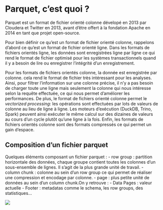 # Parquet, c'est quoi ? 

Parquet est un format de fichier orienté colonne dévelopé en 2013 par Cloudera et Twitter en 2013, avant d'être offert à la fondation Apache en 2014 en tant que projet open-source. 

Pour bien définir ce qu'est un  format de fichier orienté colonne, rappelons d'abord ce qu'est un format de fichier orienté ligne. Dans les formats de fichiers orientés ligne, les données sont enregistrées ligne par ligne ce qui rend le format de fichier optimisé pour les systèmes transactionnels quand il y a besoin de lire ou enregistrer l'intégrité d'un enregistrement.

Pour les formats de fichiers orientés colonne, la donnée est enregistrée par colonne. cela rend le format de fichier très intéressant pour les analyses. Ainsi, pour filtrer l'information sur une colonne précise, il n'y a pas besoin de charger toute une ligne mais seulement la colonne qui nous intéresse selon la requête effectuée, ce qui nous permet d'améliorer les performances. De plus, le format de fichiers orienté colonne permet le *vectorized processing*: les opérations sont effectuées par lots de valeurs de colonne au lieu de ligne à ligne. Les moteurs d'exécution (DuckDB, Trino, Spark) peuvent ainsi exécuter le même calcul sur des dizaines de valeurs au cours d'un cycle plutôt qu'une ligne à la fois.
Enfin, les formats de fichiers orientés colonne sont des formats compressés ce qui permet un gain d'espace.


## Composition d'un fichier parquet

Quelques éléments composant un fichier parquet : 
- row group : partition horizontale des données, chaque groupe contient toutes les colonnes d'un sous-ensemble de lignes. Il s'agit de la plus grande unité de travail.
- column chunk : colonne au sein d'un row group ce qui permet de réaliser une compression et encodage par colonne.
- page : plus petite unité de données au sein d'un column chunk.On y retrouve :
    - Data Pages : valeur actuelle 
    - Footer : metadatas comme le schema, les row groups, des statistiques... 

![](img/parquet.svg)
